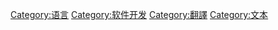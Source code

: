 {{Catnav|頁面分類|人类社会|科技|工程技术|软件工程|软件开发}}
{{Catnav|頁面分類|人类社会|文化|语言|翻譯}}
{{Catnav|頁面分類|人文學科|语言学|书面语|文本}}

{{Catmore}}

[[Category:语言|Category:语言]]
[[Category:软件开发|Category:软件开发]]
[[Category:翻譯|Category:翻譯]]
[[Category:文本|Category:文本]]